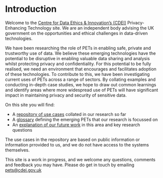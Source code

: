 # Introduction


<CookieBanner />

Welcome to the [Centre for Data Ethics & Innovation’s (CDEI)][cdei-gov-dot-uk] Privacy-Enhancing Technology site. We are an independent body advising the UK government on the opportunities and ethical challenges in data-driven technologies.

We have been researching the role of PETs in enabling safe, private and trustworthy use of data. We believe these emerging technologies have the potential to be disruptive in enabling valuable data sharing and analysis whilst protecting privacy and confidentiality. For this potential to be fully realised, we need an environment that encourages and facilitates adoption of these technologies. To contribute to this, we have been investigating current uses of PETs across a range of sectors. By collating examples and conducting in-depth case studies, we hope to draw out common learnings and identify areas where more widespread use of PETs will have significant impact in maintaining privacy and security of sensitive data.

On this site you will find:

- A [repository of use cases](/repository) collated in our research so far
- A [glossary](/glossary) defining the emerging PETs that our research is focussed on
- An [explanation of our future work](/future-work) in this area and key research questions

The use cases in the repository are based on public information or information prrovided to us, and we do not have access to the systems themselves.

This site is a work in progress, and we welcome any questions, comments and feedback you may have. Please do get in touch by emailing [pets@cdei.gov.uk][pets-email]

[pets-email]: mailto:pets@cdei.gov.uk
[cdei-gov-dot-uk]: https://gov.uk/cdei
